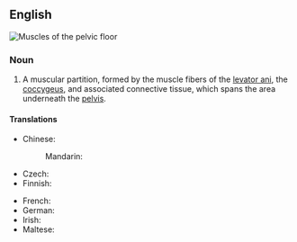 ==English==
[[File:1115 Muscles of the Pelvic Floor.jpg|right|thumb|Muscles of the '''pelvic floor''']]
{{wikipedia}}

===Noun===
{{en-noun}}

# {{lb|en|anatomy}} A muscular partition, formed by the muscle fibers of the [[levator ani]], the [[coccygeus]], and associated connective tissue, which spans the area underneath the [[pelvis]].
#: {{synonyms|en|pelvic diaphragm}}

====Translations====
{{trans-top|muscular partition}}
* Chinese:
*: Mandarin: {{t|cmn|骨盆底|tr=gǔpéndǐ}}
* Czech: {{t|cs|pánevní dno|n}}
* Finnish: {{t|fi|lantionpohja}}
{{trans-mid}}
* French: {{t-needed|fr}}
* German: {{t+|de|Beckenboden|m}}
* Irish: {{t|ga|urlár peilbheach|m}}
* Maltese: {{t|mt|qiegħ tal-pelvi|m}}
{{trans-bottom}}
